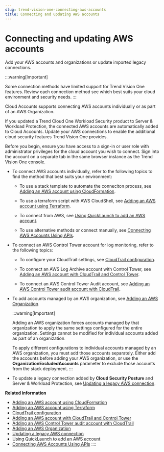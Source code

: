 ```yaml
---
slug: trend-vision-one-connecting-aws-accounts
title: Connecting and updating AWS accounts
---
```

# Connecting and updating AWS accounts

Add your AWS accounts and organizations or update imported legacy connections.

:::warning[Important]

Some connection methods have limited support for Trend Vision One features. Review each connection method see which best suits your cloud environment and security needs.
:::

Cloud Accounts supports connecting AWS accounts individually or as part of an AWS Organization.

If you updated a Trend Cloud One Workload Security product to Server & Workload Protection, the connected AWS accounts are automatically added to Cloud Accounts. Update your AWS connections to enable the additional cloud security features Trend Vision One provides.

Before you begin, ensure you have access to a sign-in or user role with administrator privileges for the cloud account you wish to connect. Sign into the account on a separate tab in the same browser instance as the Trend Vision One console.

- To connect AWS accounts individually, refer to the following topics to find the method that best suits your environment:

  - To use a stack template to automate the conneciton process, see [Adding an AWS account using CloudFormation](adding-aws-account.mdx).

  - To use a terraform script with AWS CloudShell, see [Adding an AWS account using Terraform](adding-aws-account-using-terraform.mdx).

  - To connect from AWS, see [Using QuickLaunch to add an AWS account](using-quicklaunch-add-aws-account.mdx).

  - To use alternative methods or connect manually, see [Connecting AWS Accounts Using APIs](connecting-aws-accounts-using-apis.mdx).

- To connect an AWS Control Tower account for log monitoring, refer to the following topics:

  - To configure your CloudTrail settings, see [CloudTrail configuration](cloudtrail-configuration.mdx).

  - To connect an AWS Log Archive account with Control Tower, see [Adding an AWS account with CloudTrail and Control Tower](add-cloudtrail-control-tower.mdx).

  - To connect an AWS Control Tower Audit account, see [Adding an AWS Control Tower audit account with CloudTrail](add-aws-control-tower-audit-account.mdx).

- To add accounts managed by an AWS organization, see [Adding an AWS Organization](adding-aws-organizations.mdx).

  :::warning[Important]

  Adding an AWS organization forces accounts managed by that organization to apply the same settings configured for the entire organization. Settings cannot be modified for individual accounts added as part of an organization.

  To apply different configurations to individual accounts managed by an AWS organization, you must add those accounts separately. Either add the accounts before adding your AWS organization, or use the **OrganizationExcludedAccounts** parameter to exclude those accounts from the stack deployment.
  :::

- To update a legacy connection added by **Cloud Security Posture** and Server & Workload Protection, see [Updating a legacy AWS connection](updating-legacy-aws-connection.mdx).

**Related information**

- [Adding an AWS account using CloudFormation](adding-aws-account.md "Add and connect an AWS account to Trend Vision One using a generated stack template to provide security for your cloud assets.")
- [Adding an AWS account using Terraform](adding-aws-account-using-terraform.md "Connect your AWS account using a terraform script to deploy monitoring assets to your account.")
- [CloudTrail configuration](cloudtrail-configuration.md "Configure your CloudTrail settings to provide greater visibility for XDR monitoring.")
- [Adding an AWS account with CloudTrail and Control Tower](add-cloudtrail-control-tower.md "Connect your AWS Log Archive account with AWS CloudTrail and Control Tower configured to allow Trend Vision One to provide security for your multi-account AWS environment.")
- [Adding an AWS Control Tower audit account with CloudTrail](add-aws-control-tower-audit-account.md "Add and connect an AWS audit account with AWS CloudTrail and Control Tower configured to allow Trend Vision One to provide security for your multi-account AWS environment.")
- [Adding an AWS Organization](adding-aws-organizations.md "Quickly add your accounts to Cloud Accounts by connecting your AWS Organization.")
- [Updating a legacy AWS connection](updating-legacy-aws-connection.md "Update your AWS accounts imported from Cloud Security Posture and Server & Workload Protection.")
- [Using QuickLaunch to add an AWS account](using-quicklaunch-add-aws-account.md "Use QuickLaunch to connect your AWS account to the Cloud Accounts app.")
- [Connecting AWS Accounts Using APIs](connecting-aws-accounts-using-apis.md "Use the Trend Vision One APIs to connect AWS accounts, whether your company requires manual deployment of resources, or to customize aspects of the deployment process.")
::::
